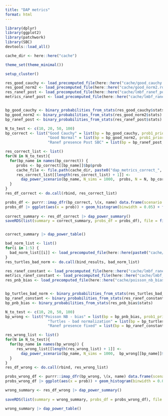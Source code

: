 ```yaml
---
title: "DAP metrics"
format: html
---
```


```r
library(dplyr)
library(ggplot2)
library(patchwork)
library(SBC)
devtools::load_all()

cache_dir <- here::here("cache")

theme_set(theme_minimal())
```


```r
setup_cluster()

```


```r
res_good_cauchy <- load_precomputed_file(here::here("cache/good_cauchy.rds"), "good_check_examples.qmd")$result
res_good_norm2 <- load_precomputed_file(here::here("cache/good_norm2.rds"), "good_check_examples.qmd")$result
res_ranef_post <- load_precomputed_file(here::here("cache/lmbf_ranef_post_presence_100.rds"), "lmbf_ranef_presence_post_sbc.qmd")$result
metrics_ranef_post <- load_precomputed_file(here::here("cache/lmbf_ranef_post_presence_100_metrics.rds"), "lmbf_ranef_presence_post_sbc.qmd")


bp_good_cauchy <- binary_probabilities_from_stats(res_good_cauchy$stats)
bp_good_norm2 <- binary_probabilities_from_stats(res_good_norm2$stats)
bp_ranef_post <- binary_probabilities_from_stats(res_ranef_post$stats)

N_to_test <- c(10, 20, 50, 100)
bp_correct <- list("Good Cauchy" = list(bp = bp_good_cauchy, prob1_prior = 0.5),
                   "Good Normal" = list(bp = bp_good_norm2, prob1_prior = 0.5),
                   "Ranef presence Post SBC" = list(bp = bp_ranef_post, prob1_prior = metrics_ranef_post$prob1_prior))
```


```r
res_correct_list <- list()
for(N in N_to_test){
  for(bp_name in names(bp_correct)) {
     probs <- bp_correct[[bp_name]]$bp$prob
     cache_file <- file.path(cache_dir, paste0("dap_metrics_correct_", rlang::hash(list(probs, N))))
     res_correct_list[[length(res_correct_list) + 1]] <- 
       dap_power_scenario(bp_name, N_sims = 1000,  probs, N = N, bp_correct[[bp_name]]$prob1_prior)
  }
}
res_df_correct <- do.call(rbind, res_correct_list)
```

```r
probs_df <- purrr::imap_dfr(bp_correct, \(x, name) data.frame(scenario = name, prob = x$bp$prob)) 
probs_df |> ggplot(aes(x = prob)) + geom_histogram(binwidth = 0.05) + facet_wrap(~scenario, scales = "free_y")
  
correct_summary <- res_df_correct |> dap_power_summary() 
saveRDS(list(summary = correct_summary, probs_df = probs_df), file = file.path(cache_dir, "dap_metrics_correct_summary.rds"))


correct_summary |> dap_power_table()

```


```r
bad_norm_list <- list()
for(i in 1:5) {
  bad_norm_list[[i]] <- load_precomputed_file(here::here(paste0("cache/turtles_norm_bad_",i,".rds")), "turtles.qmd")$result
}
res_turtles_bad_norm <- do.call(bind_results, bad_norm_list)

res_ranef_constant <- load_precomputed_file(here::here("cache/lmbf_ranef_post_presence_constant_100_7500.rds"), "lmbf_ranef_presence_post_sbc.qmd")$result
metrics_ranef_constant <- load_precomputed_file(here::here("cache/lmbf_ranef_post_presence_constant_100_metrics.rds"), "lmbf_ranef_presence_post_sbc.qmd")
res_pnb_bias <- load_precomputed_file(here::here("cache/poisson_nb_bias.rds"), "poisson_nb_example.qmd")$result


bp_turtles_bad_norm <- binary_probabilities_from_stats(res_turtles_bad_norm$stats)
bp_ranef_constant <- binary_probabilities_from_stats(res_ranef_constant$stats)
bp_pnb_bias <- binary_probabilities_from_stats(res_pnb_bias$stats)

N_to_test <- c(10, 20, 50, 100)
bp_wrong <- list("Poisson NB - bias" = list(bp = bp_pnb_bias, prob1_prior = 0.5),
                   "Turtles - bad normalization" = list(bp = bp_turtles_bad_norm, prob1_prior = 0.5),
                   "Ranef presence fixed" = list(bp = bp_ranef_constant, prob1_prior = metrics_ranef_constant$prob1_prior))
```


```r
res_wrong_list <- list()
for(N in N_to_test){
  for(bp_name in names(bp_wrong)) {
     res_wrong_list[[length(res_wrong_list) + 1]] <- 
       dap_power_scenario(bp_name, N_sims = 1000,  bp_wrong[[bp_name]]$bp$prob, N = N, bp_wrong[[bp_name]]$prob1_prior)
  }
}
res_df_wrong <- do.call(rbind, res_wrong_list)
```

```r
probs_wrong_df <- purrr::imap_dfr(bp_wrong, \(x, name) data.frame(scenario = name, prob = x$bp$prob)) 
probs_wrong_df |> ggplot(aes(x = prob)) + geom_histogram(binwidth = 0.05) + facet_wrap(~scenario, scales = "free_y")

wrong_summary <- res_df_wrong |> dap_power_summary() 
  
saveRDS(list(summary = wrong_summary, probs_df = probs_wrong_df), file = file.path(cache_dir, "dap_metrics_wrong_summary.rds"))

wrong_summary |> dap_power_table()
```
